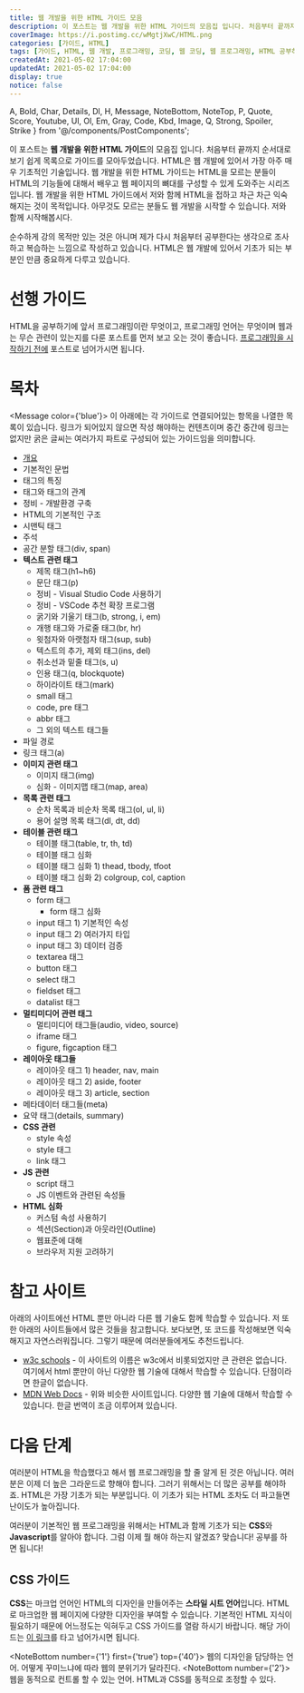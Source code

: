 ```yaml
---
title: 웹 개발을 위한 HTML 가이드 모음
description: 이 포스트는 웹 개발을 위한 HTML 가이드의 모음집 입니다. 처음부터 끝까지 순서대로 보기 쉽게 목록으로 가이드를 모아두었습니다. HTML은 웹 개발에 있어서 가장 아주 매우 기초적인 기술입니다. 웹 개발을 위한 HTML 가이드는 HTML을 모르는 분들이 HTML의 기능들에 대해서 배우고 웹 페이지의 뼈대를 구성할 수 있게 도와주는 시리즈 입니다. 웹 개발을 위한 HTML 가이드에서 저와 함께 HTML을 접하고 차근 차근 익숙해지는 것이 목적입니다. 아무것도 모르는 분들도 웹 개발을 시작할 수 있습니다. 저와 함께 시작해봅시다.
coverImage: https://i.postimg.cc/wMgtjXwC/HTML.png
categories: [가이드, HTML]
tags: [가이드, HTML, 웹 개발, 프로그래밍, 코딩, 웹 코딩, 웹 프로그래밍, HTML 공부하기, HTML 초보]
createdAt: 2021-05-02 17:04:00
updatedAt: 2021-05-02 17:04:00
display: true
notice: false
---
```


  A, Bold, Char, Details, Dl, H, Message, NoteBottom, NoteTop, P,
  Quote, Score, Youtube, Ul, Ol, Em, Gray, Code, Kbd, Image,
  Q, Strong, Spoiler, Strike
} from '@/components/PostComponents';

이 포스트는 **웹 개발을 위한 HTML 가이드**의 모음집 입니다. 처음부터 끝까지 순서대로 보기 쉽게 목록으로 가이드를 모아두었습니다. HTML은 웹 개발에 있어서 가장 아주 매우 기초적인 기술입니다. 웹 개발을 위한 HTML 가이드는 HTML을 모르는 분들이 HTML의 기능들에 대해서 배우고 웹 페이지의 뼈대를 구성할 수 있게 도와주는 시리즈 입니다. 웹 개발을 위한 HTML 가이드에서 저와 함께 HTML을 접하고 차근 차근 익숙해지는 것이 목적입니다. 아무것도 모르는 분들도 웹 개발을 시작할 수 있습니다. 저와 함께 시작해봅시다.

순수하게 강의 목적만 있는 것은 아니며 제가 다시 처음부터 공부한다는 생각으로 조사하고 복습하는 느낌으로 작성하고 있습니다. HTML은 웹 개발에 있어서 기초가 되는 부분인 만큼 중요하게 다루고 있습니다.

# 선행 가이드
<P>HTML을 공부하기에 앞서 프로그래밍이란 무엇이고, 프로그래밍 언어는 무엇이며 웹과는 무슨 관련이 있는지를 다룬 포스트를 먼저 보고 오는 것이 좋습니다. <A href={'/blog/post/2021-05-02-02-what-programing'} type='blog'>프로그래밍을 시작하기 전에</A> 포스트로 넘어가시면 됩니다.</P>

# 목차
<Message color={'blue'}>
  이 아래에는 각 가이드로 연결되어있는 항목을 나열한 목록이 있습니다. 링크가 되어있지 않으면 작성 해야하는 컨텐츠이며 중간 중간에 링크는 없지만 굵은 글씨는 여러가지 파트로 구성되어 있는 가이드임을 의미합니다.
</Message>

* [개요](/blog/post/2021-05-06-01-html-intro)
* 기본적인 문법
* 태그의 특징
* 태그와 태그의 관계
* 정비 - 개발환경 구축
* HTML의 기본적인 구조
* 시맨틱 태그
* 주석
* 공간 분할 태그(div, span)
* **텍스트 관련 태그**
  * 제목 태그(h1~h6)
  * 문단 태그(p)
  * 정비 - Visual Studio Code 사용하기
  * 정비 - VSCode 추천 확장 프로그램
  * 굵기와 기울기 태그(b, strong, i, em)
  * 개행 태그와 가로줄 태그(br, hr)
  * 윗첨자와 아랫첨자 태그(sup, sub)
  * 텍스트의 추가, 제외 태그(ins, del)
  * 취소선과 밑줄 태그(s, u)
  * 인용 태그(q, blockquote)
  * 하이라이트 태그(mark)
  * small 태그
  * code, pre 태그
  * abbr 태그
  * 그 외의 텍스트 태그들
* 파일 경로
* 링크 태그(a)
* **이미지 관련 태그**
  * 이미지 태그(img)
  * 심화 - 이미지맵 태그(map, area)
* **목록 관련 태그**
  * 순차 목록과 비순차 목록 태그(ol, ul, li)
  * 용어 설명 목록 태그(dl, dt, dd)
* **테이블 관련 태그**
  * 테이블 태그(table, tr, th, td)
  * 테이블 태그 심화
  * 테이블 태그 심화 1) thead, tbody, tfoot
  * 테이블 태그 심화 2) colgroup, col, caption
* **폼 관련 태그**
  * form 태그
    * form 태그 심화
  * input 태그 1) 기본적인 속성
  * input 태그 2) 여러가지 타입
  * input 태그 3) 데이터 검증
  * textarea 태그
  * button 태그
  * select 태그
  * fieldset 태그
  * datalist 태그
* **멀티미디어 관련 태그**
  * 멀티미디어 태그들(audio, video, source)
  * iframe 태그
  * figure, figcaption 태그
* **레이아웃 태그들**
  * 레이아웃 태그 1) header, nav, main
  * 레이아웃 태그 2) aside, footer
  * 레이아웃 태그 3) article, section
* 메타데이터 태그들(meta)
* 요약 태그(details, summary)
* **CSS 관련**
  * style 속성
  * style 태그
  * link 태그
* **JS 관련**
  * script 태그
  * JS 이벤트와 관련된 속성들
* **HTML 심화**
  * 커스텀 속성 사용하기
  * 섹션(Section)과 아웃라인(Outline)
  * 웹표준에 대해
  * 브라우저 지원 고려하기

# 참고 사이트
아래의 사이트에선 HTML 뿐만 아니라 다른 웹 기술도 함께 학습할 수 있습니다. 저 또한 아래의 사이트들에서 많은 것들을 참고합니다. 보다보면, 또 코드를 작성해보면 익숙해지고 자연스러워집니다. 그렇기 때문에 여러분들에게도 추천드립니다.

<Ul>
  <li>
    <A type='normal' href='https://www.w3schools.com/html/default.asp'>w3c schools</A> - 이 사이트의 이름은 w3c에서 비롯되었지만 큰 관련은 없습니다. 여기에서 html 뿐만이 아닌 다양한 웹 기술에 대해서 학습할 수 있습니다. 단점이라면 한글이 없습니다.
  </li>
  <li>
    <A type='normal' href='https://developer.mozilla.org/ko/docs/Web/HTML'>MDN Web Docs</A> - 위와 비슷한 사이트입니다. 다양한 웹 기술에 대해서 학습할 수 있습니다. 한글 번역이 조금 이루어져 있습니다.
  </li>
</Ul>

# 다음 단계
여러분이 HTML을 학습했다고 해서 웹 프로그래밍을 할 줄 알게 된 것은 아닙니다. 여러분은 이제 더 높은 그라운드로 향해야 합니다. 그러기 위해서는 더 많은 공부를 해야하죠. HTML은 가장 기초가 되는 부분입니다. 이 기초가 되는 HTML 조차도 더 파고들면 난이도가 높아집니다.

<P>여러분이 기본적인 웹 프로그래밍을 위해서는 HTML과 함께 기초가 되는 <Strong>CSS</Strong><NoteTop number={'1'} />와 <Strong>Javascript</Strong><NoteTop number={'2'} />를 알아야 합니다. 그럼 이제 뭘 해야 하는지 알겠죠? 맞습니다! 공부를 하면 됩니다!</P>

## CSS 가이드
<P><Strong>CSS</Strong>는 마크업 언어인 HTML의 디자인을 만들어주는 <Strong>스타일 시트 언어</Strong>입니다. HTML로 마크업한 웹 페이지에 다양한 디자인을 부여할 수 있습니다. 기본적인 HTML 지식이 필요하기 때문에 어느정도는 익혀두고 CSS 가이드를 열람 하시기 바랍니다. 해당 가이드는 <A type='blog' href={'/blog/post/2021-05-02-03-complete-css-guide'}>이 링크</A>를 타고 넘어가시면 됩니다.</P>

<NoteBottom number={'1'} first={'true'} top={'40'}>
  웹의 디자인을 담당하는 언어. 어떻게 꾸미느냐에 따라 웹의 분위기가 달라진다.
</NoteBottom>
<NoteBottom number={'2'}>
  웹을 동적으로 컨트롤 할 수 있는 언어. HTML과 CSS를 동적으로 조정할 수 있다.
</NoteBottom>